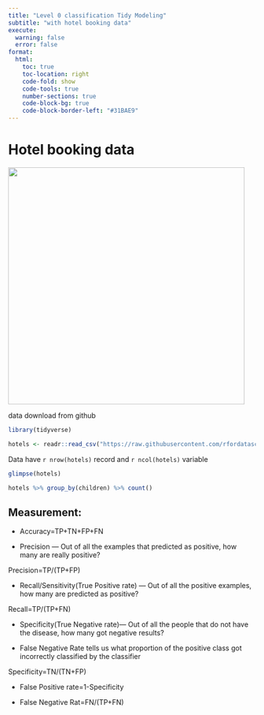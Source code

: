 ```yaml
---
title: "Level 0 classification Tidy Modeling"
subtitle: "with hotel booking data"
execute:
  warning: false
  error: false
format:
  html:
    toc: true
    toc-location: right
    code-fold: show
    code-tools: true
    number-sections: true
    code-block-bg: true
    code-block-border-left: "#31BAE9"
---
```



# Hotel booking data
![](images/1.jpg){width="481"}

data download from github
```r
library(tidyverse)

hotels <- readr::read_csv("https://raw.githubusercontent.com/rfordatascience/tidytuesday/master/data/2020/2020-02-11/hotels.csv")
```
Data have `r nrow(hotels)` record  and `r ncol(hotels)` variable   
```r

glimpse(hotels)
```


```r
hotels %>% group_by(children) %>% count()
```

## Measurement:

* Accuracy=TP+TN+FP+FN

* Precision --- Out of all the examples that predicted as positive, how many are really positive?

Precision=TP/(TP+FP)

* Recall/Sensitivity(True Positive rate) — Out of all the positive examples, how many are predicted as positive?

Recall=TP/(TP+FN)


* Specificity(True Negative rate)— Out of all the people that do not have the disease, how many got negative results?


* False Negative Rate tells us what proportion of the positive class got incorrectly classified by the classifier


Specificity=TN/(TN+FP)

* False Positive rate=1-Specificity

* False Negative Rat=FN/(TP+FN)
